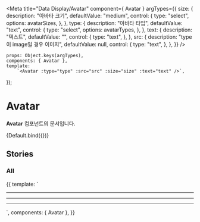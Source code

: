 
<Meta
    title="Data Display/Avatar"
    component={ Avatar }
    argTypes={{
        size: {
            description: "아바타 크기",
            defaultValue: "medium",
            control: {
                type: "select",
                options: avatarSizes,
            },
        },
        type: {
            description: "아바타 타입",
            defaultValue: "text",
            control: {
                type: "select",
                options: avatarTypes,
            },
        },
        text: {
            description: "텍스트",
            defaultValue: "",
            control: {
                type: "text",
            },
        },
        src: {
            description: "type이 image일 경우 이미지",
            defaultValue: null,
            control: {
                type: "text",
            },
        },
    }}
/>

    props: Object.keys(argTypes),
    components: { Avatar },
    template:
        `<Avatar :type="type" :src="src" :size="size" :text="text" />`,
});

# Avatar

**Avatar** 컴포넌트의 문서입니다.

<Story name="Default" height="100px">
    {Default.bind({})}
</Story>

<ArgsTable story="Default" />


## Stories
### All
<Canvas>
    <Story name="All" height="100px">
        {{
            template: `
                <div>
                  <Avatar type="text" size="xsmall" class="mr-24" />
                  <Avatar type="text" size="small" class="mr-24" />
                  <Avatar type="text" size="medium" class="mr-24" />
                  <Avatar type="text" size="large" />
                  <hr class="mt-8 mb-8">
                  <Avatar type="profile" size="xsmall" class="mr-24" />
                  <Avatar type="profile" size="small" class="mr-24" />
                  <Avatar type="profile" size="medium" class="mr-24" />
                  <Avatar type="profile" size="large" />
                  <hr class="mt-8 mb-8">
                  <Avatar type="logo" size="xsmall"  class="mr-24" />
                  <Avatar type="logo" size="small"  class="mr-24" />
                  <Avatar type="logo" size="medium"  class="mr-24" />
                  <Avatar type="logo" size="large"  class="mr-24" />
                  <hr class="mt-8 mb-8">
                  <Avatar type="image" size="xsmall" class="mr-24" src="https://cdn.comento.kr/edu/title_acbf02a6a4798087.jpg" />
                  <Avatar type="image" size="small" class="mr-24" src="https://cdn.comento.kr/edu/title_acbf02a6a4798087.jpg" />
                  <Avatar type="image" size="medium" class="mr-24" src="https://cdn.comento.kr/edu/title_acbf02a6a4798087.jpg" />
                  <Avatar type="image" size="large" src="https://cdn.comento.kr/edu/title_acbf02a6a4798087.jpg" />
                </div>
        `,
            components: { Avatar },
        }}
    </Story>
</Canvas>

